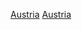 {{Portal|體育運動}}
{{Year by category
| m = 2
| c = 0
| d = 0
| y = 0
| cat     = 奧地利體育
| sortkey = 體育
| parent  = 各年份奧地利體育
| subcat  = 2000年奧地利
}}

[[Category:2000年各國體育|Austria]]
[[Category:2000年歐洲體育|Austria]]